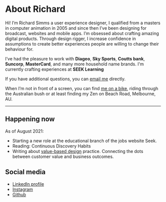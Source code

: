 <Seo
  title="About"
  description="I’m Richard Simms a user experience designer,I increase confidence in assumptions to create better experiences to make amazing digital products."
/>

# About Richard

Hi! I’m Richard Simms a user experience designer, I qualified from a masters in computer animation in 2005 and since then I’ve been designing for broadcast, websites and mobile apps. I’m obsessed about crafting amazing digital products. Through design rigger, I increase confidence in assumptions to create better experiences people are willing to change their behaviour for.

I’ve had the pleasure to work with <b>Diageo</b>, <b>Sky Sports</b>, <b>Coutts bank</b>, <b>Suncorp</b>, <b>MasterCard</b>, and many more household name brands. I'm currently crafting experiences at <b>SEEK Learning</b>

If you have additional questions, you can <a href="mailto:&#x72;&#x69;&#x63;&#x68;&#x61;&#x72;&#x64;@&#x72;&#x73;&#x69;&#x6d;&#x6d;&#x73;.&#x63;&#x6f;&#x6d;">email me</a> directly.

When I’m not in front of a screen, you can find [me on a bike](https://www.strava.com/athletes/12283677), riding through the Australian bush or at least finding my Zen on Beach Road, Melbourne, AU.

----
## Happening now

As of August 2021:
- Starting a new role at the educational branch of the jobs website Seek.
- Reading: Continuous Discovery Habits
- Writing about <a aria-label="View article on value-based design" href="https://rsimmms.substack.com/">value-based design</a> practice. Connecting the dots between customer value and business outcomes.

## Social media

- [LinkedIn profile](https://www.linkedin.com/in/richardsimms)
- [Instagram](https://www.instagram.com/richardsimms)
- [Github](https://github.com/richardsimms/)